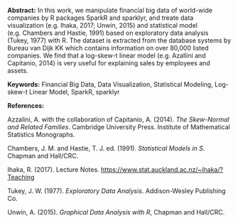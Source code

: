 <span>**Abstract:**</span> In this work, we manipulate financial big
data of world-wide companies by R packages SparkR and sparklyr, and
treate data visualization (e.g. Ihaka, 2017; Unwin, 2015) and
statistical model (e.g. Chambers and Hastie, 1991) based on exploratory
data analysis (Tukey, 1977) with R. The dataset is extracted from the
database systems by Bureau van Dijk KK which contains information on
over 80,000 listed companies. We find that a log-skew-t linear model
(e.g. Azallini and Capitanio, 2014) is very useful for explaining sales
by employees and assets.

<span>**Keywords:**</span> Financial Big Data, Data Visualization,
Statistical Modeling, Log-skew-t Linear Model, SparkR, sparklyr

<span>**References:**</span>

Azzalini, A. with the collaboration of Capitanio, A. (2014). *The
Skew-Normal and Related Families*. Cambridge University Press. Institute
of Mathematical Statistics Monographs.

Chambers, J. M. and Hastie, T. J. ed. (1991). *Statistical Models in S*.
Chapman and Hall/CRC.

Ihaka, R. (2017). Lecture Notes.
<https://www.stat.auckland.ac.nz/~ihaka/?Teaching>

Tukey, J. W. (1977). *Exploratory Data Analysis*. Addison-Wesley
Publishing Co.

Unwin, A. (2015). *Graphical Data Analysis with R*, Chapman and
Hall/CRC.
